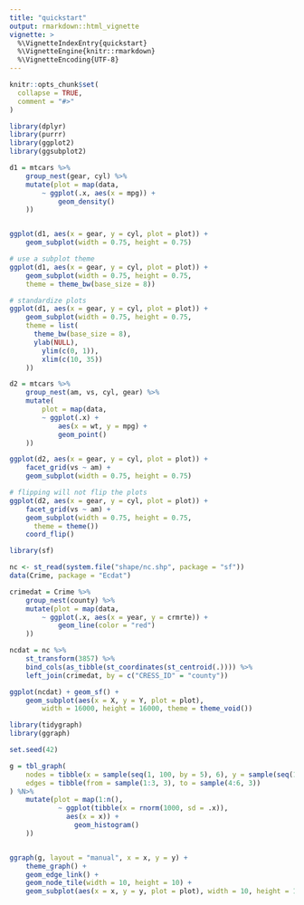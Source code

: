 ```yaml
---
title: "quickstart"
output: rmarkdown::html_vignette
vignette: >
  %\VignetteIndexEntry{quickstart}
  %\VignetteEngine{knitr::rmarkdown}
  %\VignetteEncoding{UTF-8}
---
```


```r
knitr::opts_chunk$set(
  collapse = TRUE,
  comment = "#>"
)
```

```r
library(dplyr)
library(purrr)
library(ggplot2)
library(ggsubplot2)
```


```r
d1 = mtcars %>%
	group_nest(gear, cyl) %>%
	mutate(plot = map(data,
		~ ggplot(.x, aes(x = mpg)) +
			geom_density()
	)) 


ggplot(d1, aes(x = gear, y = cyl, plot = plot)) +
	geom_subplot(width = 0.75, height = 0.75)

# use a subplot theme
ggplot(d1, aes(x = gear, y = cyl, plot = plot)) +
	geom_subplot(width = 0.75, height = 0.75,
	theme = theme_bw(base_size = 8))

# standardize plots
ggplot(d1, aes(x = gear, y = cyl, plot = plot)) +
	geom_subplot(width = 0.75, height = 0.75,
	theme = list(
	  theme_bw(base_size = 8),
	  ylab(NULL),
		ylim(c(0, 1)),
		xlim(c(10, 35))
	))
```

```r
d2 = mtcars %>%
	group_nest(am, vs, cyl, gear) %>%
	mutate(
		plot = map(data,
		~ ggplot(.x) +
			aes(x = wt, y = mpg) +
			geom_point()
	))

ggplot(d2, aes(x = gear, y = cyl, plot = plot)) +
	facet_grid(vs ~ am) +
	geom_subplot(width = 0.75, height = 0.75)

# flipping will not flip the plots
ggplot(d2, aes(x = gear, y = cyl, plot = plot)) +
	facet_grid(vs ~ am) +
	geom_subplot(width = 0.75, height = 0.75,
	  theme = theme())
	coord_flip()
```


```r
library(sf)

nc <- st_read(system.file("shape/nc.shp", package = "sf"))
data(Crime, package = "Ecdat")

crimedat = Crime %>%
	group_nest(county) %>%
	mutate(plot = map(data,
		~ ggplot(.x, aes(x = year, y = crmrte)) +
			geom_line(color = "red")
	))

ncdat = nc %>%
	st_transform(3857) %>%
	bind_cols(as_tibble(st_coordinates(st_centroid(.)))) %>%
	left_join(crimedat, by = c("CRESS_ID" = "county"))

ggplot(ncdat) + geom_sf() +
	geom_subplot(aes(x = X, y = Y, plot = plot),
		width = 16000, height = 16000, theme = theme_void())
```

```r
library(tidygraph)
library(ggraph)

set.seed(42)

g = tbl_graph(
	nodes = tibble(x = sample(seq(1, 100, by = 5), 6), y = sample(seq(1, 100, by = 5), 6)),
	edges = tibble(from = sample(1:3, 3), to = sample(4:6, 3))
) %N>%
	mutate(plot = map(1:n(),
			~ ggplot(tibble(x = rnorm(1000, sd = .x)),
			  aes(x = x)) +
				geom_histogram() 
	))


ggraph(g, layout = "manual", x = x, y = y) +
	theme_graph() +
	geom_edge_link() +
	geom_node_tile(width = 10, height = 10) +
	geom_subplot(aes(x = x, y = y, plot = plot), width = 10, height = 10)

```

